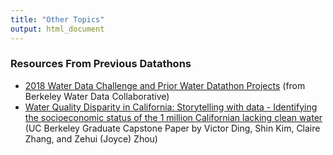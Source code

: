 ```yaml
---
title: "Other Topics"
output: html_document
---
```


### Resources From Previous Datathons
- [2018 Water Data Challenge and Prior Water Datathon Projects](https://github.com/waterdatacollaborative) (from Berkeley Water Data Collaborative)
- [Water Quality Disparity in California: Storytelling with data - Identifying the socioeconomic status of the 1 million Californian lacking clean water](https://drive.google.com/file/d/0B4kCfNdvV0m_MGEtdzZZcXBPVkpRYk1Bb2pkZ2tYNUkwd0JF/view) (UC Berkeley Graduate Capstone Paper by Victor Ding, Shin Kim, Claire Zhang, and Zehui (Joyce) Zhou)